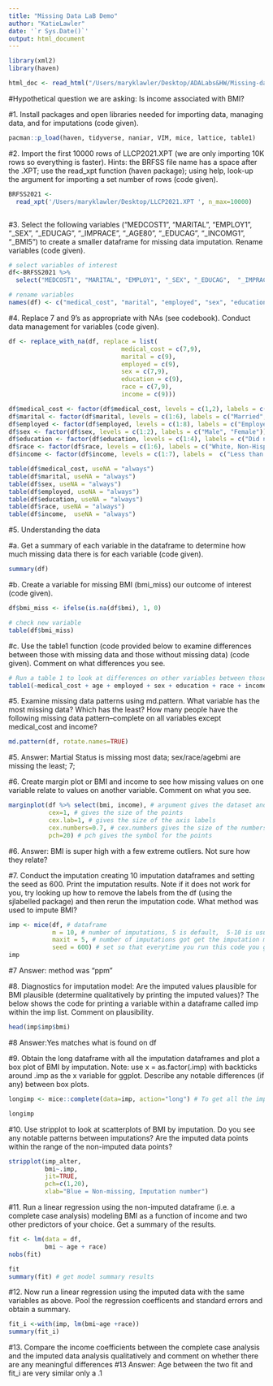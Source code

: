```yaml
---
title: "Missing Data LaB Demo"
author: "KatieLawler"
date: '`r Sys.Date()`'
output: html_document
---
```

```r
library(xml2)
library(haven)

html_doc <- read_html("/Users/maryklawler/Desktop/ADALabs&HW/Missing-data-lab.html")
```


#Hypothetical question we are asking: Is income associated with BMI?

#1. Install packages and open libraries needed for importing data, managing data, and for imputations (code given).
```r
pacman::p_load(haven, tidyverse, naniar, VIM, mice, lattice, table1)
```

#2. Import the first 10000 rows of LLCP2021.XPT (we are only importing 10K rows so everything is faster). Hints: the BRFSS file name has a space after the .XPT; use the read_xpt function (haven package); using help, look-up the argument for importing a set number of rows (code given).

```r
BRFSS2021 <-
  read_xpt('/Users/maryklawler/Desktop/LLCP2021.XPT ', n_max=10000)



```

#3. Select the following variables (“MEDCOST1”, “MARITAL”, “EMPLOY1”, “_SEX”, “_EDUCAG”, “_IMPRACE”, “_AGE80”, “_EDUCAG”, “_INCOMG1”, “_BMI5”) to create a smaller dataframe for missing data imputation. Rename variables (code given).
```r
# select variables of interest
df<-BRFSS2021 %>%
  select("MEDCOST1", "MARITAL", "EMPLOY1", "_SEX", "_EDUCAG",  "_IMPRACE", "_AGE80",  "_INCOMG1", "_BMI5") 

# rename variables
names(df) <- c("medical_cost", "marital", "employed", "sex", "education", "race", "age", "income", "bmi")
```


#4. Replace 7 and 9’s as appropriate with NAs (see codebook). Conduct data management for variables (code given).
```r
df <- replace_with_na(df, replace = list(
                               medical_cost = c(7,9),
                               marital = c(9),
                               employed = c(9),
                               sex = c(7,9),
                               education = c(9),
                               race = c(7,9),
                               income = c(9)))

df$medical_cost <- factor(df$medical_cost, levels = c(1,2), labels = c("Yes", "No"))
df$marital <- factor(df$marital, levels = c(1:6), labels = c("Married", "Divorced", "Widowed", "Separated", "Never married", "A member of an unmarried couple"))
df$employed <- factor(df$employed, levels = c(1:8), labels = c("Employed for wages", "Self-employed","Out of work for 1 year or more","Out of work for < 1 year", "A homemaker","A student", "Retired", "Unable to work"))
df$sex <- factor(df$sex, levels = c(1:2), labels = c("Male", "Female"))
df$education <- factor(df$education, levels = c(1:4), labels = c("Did not graduate High School", "Graduated High School","Attended College or Technical School","Graduated from College or Technical School"))
df$race <- factor(df$race, levels = c(1:6), labels = c("White, Non-Hispanic","Black, Non-Hispanic","Asian, Non-Hispanic","American Indian/Alaskan Native, Non-Hispanic","Hispanic","Other race, Non-Hispanic"))
df$income <- factor(df$income, levels = c(1:7), labels =  c("Less than $15,000", "$15,000 to < $25,000", "$25,000 to < $35,000", "$35,000 to < $50,000", "$50,000 to < $100,000", "$100,000 to < $200,000", "$200,000 or more"))

table(df$medical_cost, useNA = "always")
table(df$marital, useNA = "always")
table(df$sex, useNA = "always")
table(df$employed, useNA = "always")
table(df$education, useNA = "always")
table(df$race, useNA = "always")
table(df$income,  useNA = "always")
```


#5. Understanding the data


#a. Get a summary of each variable in the dataframe to determine how much missing data there is for each variable (code given).
```r
summary(df)
```

#b. Create a variable for missing BMI (bmi_miss) our outcome of interest (code given).
```r
df$bmi_miss <- ifelse(is.na(df$bmi), 1, 0)

# check new variable
table(df$bmi_miss)
```


#c. Use the table1 function (code provided below to examine differences between those with missing data and those without missing data) (code given). Comment on what differences you see.
```r
# Run a table 1 to look at differences on other variables between those with missing and non-missing BMI
table1(~medical_cost + age + employed + sex + education + race + income|bmi_miss, df)
```

#5. Examine missing data patterns using md.pattern. What variable has the most missing data? Which has the least? How many people have the following missing data pattern–complete on all variables except medical_cost and income?
```r
md.pattern(df, rotate.names=TRUE)
```
#5. Answer: Martial Status is missing most data; sex/race/agebmi are missing the least; 7; 


#6. Create margin plot or BMI and income to see how missing values on one variable relate to values on another variable. Comment on what you see.
```r
marginplot(df %>% select(bmi, income), # argument gives the dataset and selects variables to be examined 
           cex=1, # gives the size of the points 
           cex.lab=1, # gives the size of the axis labels 
           cex.numbers=0.7, # cex.numbers gives the size of the numbers 
           pch=20) # pch gives the symbol for the points
```
#6. Answer: BMI is super high with a few extreme outliers. Not sure how they relate?



#7. Conduct the imputation creating 10 imputation dataframes and setting the seed as 600. Print the imputation results. Note if it does not work for you, try looking up how to remove the labels from the df (using the sjlabelled package) and then rerun the imputation code. What method was used to impute BMI?

```r
imp <- mice(df, # dataframe
            m = 10, # number of imputations, 5 is default,  5-10 is usually enough but some set it to the number of variables being imputed. 
            maxit = 5, # number of imputations got get the imputation model to converge. The default is 5
            seed = 600) # set so that everytime you run this code you get the same imputation datasets. Number is arbitrary
imp
```
#7 Answer: method was "ppm"


#8. Diagnostics for imputation model: Are the imputed values plausible for BMI plausible (determine qualitatively by printing the imputed values)? The below shows the code for printing a variable within a dataframe called imp within the imp list. Comment on plausibility.
```r
head(imp$imp$bmi)
```
#8 Answer:Yes matches what is found on df



#9. Obtain the long dataframe with all the imputation dataframes and plot a box plot of BMI by imputation. Note: use x = as.factor(.imp) with backticks around .imp as the x variable for ggplot. Describe any notable differences (if any) between box plots.
```r
longimp <- mice::complete(data=imp, action="long") # To get all the imputations in one dataframe provide the action "long". Two columns are added: 1) .imp, integer, referring the imputation number, and 2) .id, integer, the id number in the original dataframe

longimp
```



#10. Use stripplot to look at scatterplots of BMI by imputation. Do you see any notable patterns between imputations? Are the imputed data points within the range of the non-imputed data points?
```r
stripplot(imp_alter, 
          bmi~.imp, 
          jit=TRUE, 
          pch=c(1,20), 
          xlab="Blue = Non-missing, Imputation number")
```

#11. Run a linear regression using the non-imputed dataframe (i.e. a complete case analysis) modeling BMI as a function of income and two other predictors of your choice. Get a summary of the results.
```r
fit <- lm(data = df, 
          bmi ~ age + race) 
nobs(fit) 

fit
summary(fit) # get model summary results
```



#12. Now run a linear regression using the imputed data with the same variables as above. Pool the regression coefficents and standard errors and obtain a summary.
```r
fit_i <-with(imp, lm(bmi~age +race)) 
summary(fit_i)
```


#13. Compare the income coefficients between the complete case analysis and the imputed data analysis qualitatively and comment on whether there are any meaningful differences
#13 Answer: Age between the two fit and fit_i are very similar only a .1






